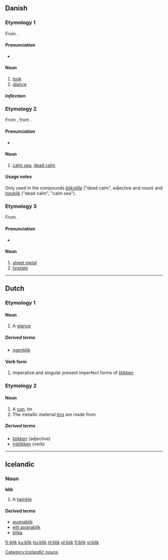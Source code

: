 ==Danish==

===Etymology 1===
From {{etyl|gml|da}} {{term|blick|lang=gml}}.

====Pronunciation====
* {{IPA|/blek/|[b̥leɡ̊]|lang=da}}

====Noun====
{{da-noun|stem=blikk|et|e}}

# [[look]]
# [[glance]]

=====Inflection=====
{{da-noun-infl|stem=blikk|et|e}}

===Etymology 2===
From {{etyl|non|da}} {{term|blik|lang=non}}, from {{etyl|gml|da}} {{term|blick|lang=gml}}.

====Pronunciation====
* {{IPA|/blek/|[b̥leɡ̊]|lang=da}}

====Noun====
{{infl|da|noun|g=n}}

# {{archaic|lang=da}} [[calm sea]], [[dead calm]]

====Usage notes====
Only used in the compounds ''[[blikstille]]'' ("dead calm", adjective and noun) and ''[[havblik]]'' ("dead calm", "calm sea").

===Etymology 3===
From {{etyl|gml|da}} {{term|bleck|lang=gml}}.

====Pronunciation====
* {{IPA|/blek/|[b̥leɡ̊]|lang=da}}

====Noun====
{{da-noun|stem=blikk|et|-}}

# [[sheet metal]]
# [[tinplate]]

----

==Dutch==

===Etymology 1===

====Noun====
{{nl-noun|blikken|blikje}}

# A [[glance]]

=====Derived terms=====
* [[ogenblik]] {{n}}

====Verb form====
{{infl|nl|verb form}}

# imperative and singular present imperfect forms of [[blikken]]

===Etymology 2===

====Noun====
{{nl-noun|blikken|blikje|g=n}}

# A [[can]], tin
# The metallic material [[tin]]s are made from

=====Derived terms=====
* [[blikken]] (adjective)
* [[inblikken]] (verb)

----

==Icelandic==

===Noun===
'''blik''' {{n}}

# A [[twinkle]]

====Derived terms====
* [[augnablik]]
* [[eitt augnablik]]
* [[blika]]

{{Icelandic declension hk sb 01|blik}}

[[Category:Icelandic nouns]]

[[fr:blik]]
[[ku:blik]]
[[hu:blik]]
[[nl:blik]]
[[pl:blik]]
[[fi:blik]]
[[yi:blik]]